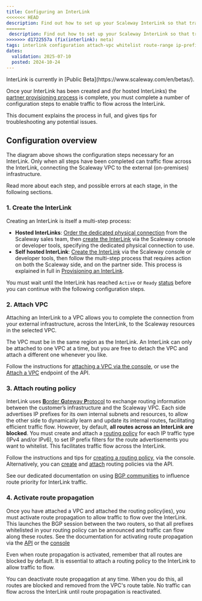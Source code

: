 ```yaml
---
title: Configuring an InterLink
<<<<<<< HEAD
description: Find out how to set up your Scaleway InterLink so that traffic can flow between your external infrastructure and your Scaleway resources. Understand how to attach a VPC, create a routing policy to whitelist route announcements, and activate route propagation across the connection.
=======
 description: Find out how to set up your Scaleway InterLink so that traffic can flow between your external infrastructure and your Scaleway resources. Understand how to attach a VPC, create a routing policy to whitelist route announcements, and activate route propagation across the connection.
>>>>>>> d1722557a (fix(interlink): meta)
tags: interlink configuration attach-vpc whitelist route-range ip-prefix route-propagation
dates:
  validation: 2025-07-10
  posted: 2024-10-24
---
```



<Message type="note">
InterLink is currently in [Public Beta](https://www.scaleway.com/en/betas/).
</Message>

Once your InterLink has been created and (for hosted InterLinks) the [partner provisioning process](/interlink/reference-content/provisioning/) is complete, you must complete a number of configuration steps to enable traffic to flow across the InterLink.

This document explains the process in full, and gives tips for troubleshooting any potential issues.

## Configuration overview

<Lightbox image={image} alt="A five step flow chart shows the following steps: 1. Create InterLink, 2. Attach VPC, 3. Attach routing policy, 4. Set up network device (self-hosted InterLinks only), 5. Activate route propagation. After these steps are complete, traffic can flow across the InterLink" />

The diagram above shows the configuration steps necessary for an InterLink. Only when all steps have been completed can traffic flow across the InterLink, connecting the Scaleway VPC to the external (on-premises) infrastructure.

Read more about each step, and possible errors at each stage, in the following sections.

### 1. Create the InterLink

Creating an InterLink is itself a multi-step process:
- **Hosted InterLinks**: [Order the dedicated physical connection](/concepts/#dedicated-physical-connection) from the Scaleway sales team, then [create the InterLink](/interlink/how-to/order-interlink/) via the Scaleway console or developer tools, specifying the dedicated physical connection to use.
- **Self hosted InterLink**: [Create the InterLink](/interlink/how-to/order-interlink/) via the Scaleway console or developer tools, then follow the multi-step process that requires action on both the Scaleway side, and on the partner side. This process is explained in full in [Provisioning an InterLink](/interlink/reference-content/provisioning/).

You must wait until the InterLink has reached `Active` or `Ready` [status](/interlink/reference-content/statuses/) before you can continue with the following configuration steps.

### 2. Attach VPC

Attaching an InterLink to a VPC allows you to complete the connection from your external infrastructure, across the InterLink, to the Scaleway resources in the selected VPC.

The VPC must be in the same region as the InterLink. An InterLink can only be attached to one VPC at a time, but you are free to detach the VPC and attach a different one whenever you like.

Follow the instructions for [attaching a VPC via the console](/interlink/how-to/configure-interlink/#how-to-attach-a-vpc), or use the [Attach a VPC](https://www.scaleway.com/en/developers/api/interlink/#path-links-attach-a-vpc) endpoint of the API.

### 3. Attach routing policy

InterLink uses [**B**order **G**ateway **P**rotocol](https://en.wikipedia.org/wiki/Border_Gateway_Protocol) to exchange routing information between the customer’s infrastructure and the Scaleway VPC. Each side advertises IP prefixes for its own internal subnets and resources, to allow the other side to dynamically learn and update its internal routes, facilitating efficient traffic flow. However, by default, **all routes across an InterLink are blocked**. You must create and attach a [routing policy](/interlink/concepts/#routing-policy) for each IP traffic type (IPv4 and/or IPv6), to set IP prefix filters for the route advertisements you want to whitelist. This facilitates traffic flow across the InterLink.

Follow the instructions and tips for [creating a routing policy](/interlink/how-to/create-routing-policy/), via the console. Alternatively, you can [create](https://www.scaleway.com/en/developers/api/interlink/#path-routing-policies-create-a-routing-policy) and [attach](https://www.scaleway.com/en/developers/api/interlink/#path-links-attach-a-routing-policy) routing policies via the API.

See our dedicated documentation on using [BGP communities](/interlink/reference-content/bgp-communities/) to influence route priority for InterLink traffic.

### 4. Activate route propagation

Once you have attached a VPC and attached the routing policy(ies), you must activate route propagation to allow traffic to flow over the InterLink. This launches the BGP session between the two routers, so that all prefixes whitelisted in your routing policy can be announced and traffic can flow along these routes. See the documentation for activating route propagation via the [API](https://www.scaleway.com/en/developers/api/interlink/#path-links-enable-route-propagation) or the [console](/interlink/how-to/configure-interlink/#how-to-activate-route-propagation)

<Message type="note">
Even when route propagation is activated, remember that all routes are blocked by default. It is essential to attach a routing policy to the InterLink to allow traffic to flow.
</Message>

You can deactivate route propagation at any time. When you do this, all routes are blocked and removed from the VPC's route table. No traffic can flow across the InterLink until route propagation is reactivated.